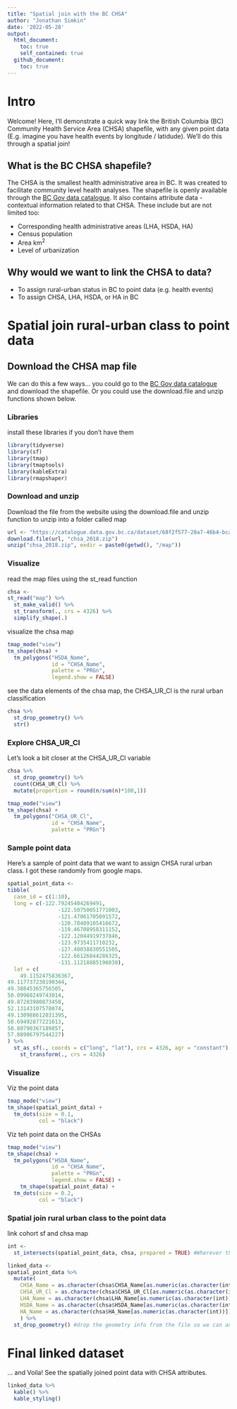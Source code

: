 ```yaml
---
title: "Spatial join with the BC CHSA"
author: "Jonathan Simkin"
date: '2022-05-28'
output: 
  html_document:
    toc: true
    self_contained: true
  github_document:
    toc: true
---
```


# Intro

Welcome! Here, I'll demonstrate a quick way link the British Columbia (BC) Community Health Service Area (CHSA) shapefile, with any given point data (E.g. imagine you have health events by longitude / latidude). We'll do this through a spatial join!

## What is the BC CHSA shapefile?

The CHSA is the smallest health administrative area in BC. It was created to facilitate community level health analyses. The shapefile is openly available through the [BC Gov data catalogue](https://catalogue.data.gov.bc.ca/dataset/community-health-service-areas-chsa). It also contains attribute data - contextual information related to that CHSA. These include but are not limited too:

-   Corresponding health administrative areas (LHA, HSDA, HA)
-   Census population
-   Area km^2^
-   Level of urbanization

## Why would we want to link the CHSA to data?

-   To assign rural-urban status in BC to point data (e.g. health events)
-   To assign CHSA, LHA, HSDA, or HA in BC

# Spatial join rural-urban class to point data

## Download the CHSA map file

We can do this a few ways... you could go to the [BC Gov data catalogue](https://catalogue.data.gov.bc.ca/dataset/community-health-service-areas-chsa) and download the shapefile. Or you could use the download.file and unzip functions shown below.

### Libraries

install these libraries if you don't have them

```r
library(tidyverse)
library(sf)
library(tmap)
library(tmaptools)
library(kableExtra)
library(rmapshaper)
```

### Download and unzip

Download the file from the website using the download.file and unzip function to unzip into a folder called map

```r
url <- "https://catalogue.data.gov.bc.ca/dataset/68f2f577-28a7-46b4-bca9-7e9770f2f357/resource/f89f99b0-ca68-41e2-afc4-63fdc0edb666/download/chsa_2018.zip"
download.file(url, "chsa_2018.zip")
unzip("chsa_2018.zip", exdir = paste0(getwd(), "/map"))
```

### Visualize

read the map files using the st_read function

```r
chsa <-
st_read("map") %>% 
  st_make_valid() %>% 
  st_transform(., crs = 4326) %>% 
  simplify_shape(.)
```

visualize the chsa map

```r
tmap_mode("view")
tm_shape(chsa) +
  tm_polygons("HSDA_Name",
              id = "CHSA_Name",
              palette = "PRGn",  
              legend.show = FALSE)
```

see the data elements of the chsa map, the CHSA_UR_Cl is the rural urban classification

```r
chsa %>% 
  st_drop_geometry() %>% 
  str()
```

### Explore CHSA_UR_Cl

Let's look a bit closer at the CHSA_UR_Cl variable

```r
chsa %>% 
  st_drop_geometry() %>% 
  count(CHSA_UR_Cl) %>% 
  mutate(proportion = round(n/sum(n)*100,1))
```

```r
tmap_mode("view")
tm_shape(chsa) +
  tm_polygons("CHSA_UR_Cl",
              id = "CHSA_Name",
              palette = "PRGn")
```

### Sample point data

Here's a sample of point data that we want to assign CHSA rural urban class. I got these randomly from google maps.

```r
spatial_point_data <-
tibble(
  case_id = c(1:10),
  long = c(-122.79245404269491,
                -122.50750051771003,
                -121.47061705091572,
                -120.78489105416672,
                -119.46708958311152,
                -122.12044919737846,
                -123.9735411710232,
                -127.48038830551505,
                -122.66126844286325,
                -131.11218885196038),
  lat = c(
    49.1152475836367,  
49.117737238190344,
49.38845365756505, 
50.09960249743014, 
49.87203980873458, 
52.13143107578074, 
49.130988612031395,
50.69492877221613, 
58.80790367189857, 
57.88986797544227)
) %>% 
  st_as_sf(., coords = c("long", "lat"), crs = 4326, agr = "constant") %>% 
    st_transform(., crs = 4326)
```

### Visualize

Viz the point data

```r
tmap_mode("view")
tm_shape(spatial_point_data) +
  tm_dots(size = 0.1,
          col = "black")

```

Viz teh point data on the CHSAs

```r
tmap_mode("view")
tm_shape(chsa) +
  tm_polygons("HSDA_Name",
              id = "CHSA_Name",
              palette = "PRGn",  
              legend.show = FALSE) +
    tm_shape(spatial_point_data) +
  tm_dots(size = 0.2,
          col = "black") 

```

### Spatial join rural urban class to the point data

link cohort sf and chsa map

```r
int <-
  st_intersects(spatial_point_data, chsa, prepared = TRUE) #Wherever there are intersection between the two layers (the CHSA Map and the study data), we can link them! and store them in "int"

linked_data <-
spatial_point_data %>%
  mutate(
    CHSA_Name = as.character(chsa$CHSA_Name[as.numeric(as.character(int))]),
    CHSA_UR_Cl = as.character(chsa$CHSA_UR_Cl[as.numeric(as.character(int))]),
    LHA_Name = as.character(chsa$LHA_Name[as.numeric(as.character(int))]),
    HSDA_Name = as.character(chsa$HSDA_Name[as.numeric(as.character(int))]),
    HA_Name = as.character(chsa$HA_Name[as.numeric(as.character(int))])
    ) %>%
  st_drop_geometry() #drop the geometry info from the file so we can analyze the data like a norma lfile

```

# Final linked dataset

... and Voila! See the spatially joined point data with CHSA attributes.

```r
linked_data %>% 
  kable() %>% 
  kable_styling()
```
